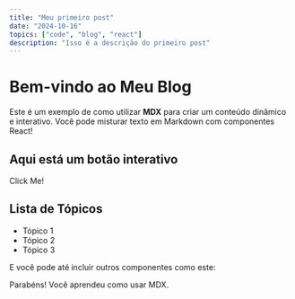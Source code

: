 ```yaml
---
title: "Meu primeiro post"
date: "2024-10-16"
topics: ["code", "blog", "react"]
description: "Isso é a descrição do primeiro post"
---
```


# Bem-vindo ao Meu Blog

Este é um exemplo de como utilizar **MDX** para criar um conteúdo dinâmico e interativo. Você pode misturar texto em Markdown com componentes React!

## Aqui está um botão interativo

<MyButton>Click Me!</MyButton>

## Lista de Tópicos

- Tópico 1
- Tópico 2
- Tópico 3

E você pode até incluir outros componentes como este:

<MyAlert type="success">
  Parabéns! Você aprendeu como usar MDX.
</MyAlert>
